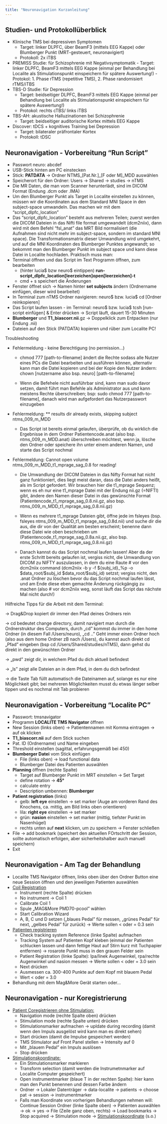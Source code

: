 ```yaml
---
title: "Neuronavigation Kurzanleitung"
---
```


## Studien- und Protokollüberblick

-   Klinische TMS bei depressiven Symptomen
    -   Target: linker DLPFC, über BeamF3 (mittels EEG Kappe) oder Blumberger Punkt (MRT-gesteuert, neuronavigiert)
    -   Protokoll: 2x iTBS
-   PREMISS Studie: für Schizophrenie mit Negativsymptomatik - Target: linker DLPFC, BeamF3 mittels EEG Kappe (einmal per Behandlung bei Localite als Stimulationspunkt einspeichern für spätere Auswertung!) - Protokol: 1. Phase rTMS (repetitive TMS), 2. Phase randomisiert rTMS/iTBS
-   TBS-D Studie: für Depression
    -   Target: beidseitiger DLPFC, BeamF3 mittels EEG Kappe (einmal per Behandlung bei Localite als Stimulationspunkt einspeichern für spätere Auswertung!)
    -   Protokol: rechts cTBS/ links iTBS
-   TBS-AH: akustische Halluzinationen bei Schizophrenie
    -   Target: beidseitiger auditorische Kortex mittels EEG Kappe
-   Discover: tDCS + kognitives Training bei Depression
    -   Target: bilateraler präfrontaler Kortex
    -   Protokoll: tDSC

## Neuronavigation - Vorbereitung "Run Script"

-   Passwort neuro: abcdef
-   USB-Stick hinten am PC einstecken
-   Stick: **PATDATA** → Ordner NTMS\_\[Pat.Nr.\]\_\[F oder M\]\_MDD auswählen
-   Speicherort für den Ordner: Users → Shared → studies → nTMS
-   Die MR Daten, die man vom Scanner herunterlädt, sind im DICOM Format (Endung .dcm oder .IMA)
-   Um den Blumberger Punkt als Target in Localite einstellen zu können, müssen wir die Koordinaten aus dem Standard MNI Space in den subject-space umwandeln. Das machen wir mit dem "script_dlpfc_location"
-   Das "script_dlpfc_location" besteht aus mehreren Teilen; zuerst werden die DICOM Dateien in das Nifti file format umgewandelt (dcm2niix), dann wird mit dem Befehl "fsl_anat" das MRT Bild normalisiert (die Aufnahmen sind nicht mehr im subject-space, sondern im standard MNI space). Die Transformationsmatrix dieser Umwandlung wird umgekehrt, und auf die MNI Koordinaten des Blumberger Punktes angewandt; so bekommt man den Blumberger Punkt im subject space und kann diese Datei in Localite hochladen. Praktisch muss man:
-   Terminal öffnen und das Script im Text Programm öffnen, zum bearbeiten
    -   (hinter lucia\$ bzw neuro\$ eintippen) **run-script_dlpfc_location\[leerzeichen\]open\[leerzeichen\]-t**
    -   cmd + s speichert die Änderungen
-   Fenster öffnet sich → Namen hinter **set subjects** ändern (Ordnername einfügen, dieser wird bearbeitet)
-   In Terminal zum nTMS Ordner navigieren: neuro\$ bzw. lucia\$ cd \[Ordner reinkopieren\]
-   Das Script laufen lassen - im Terminal: neuro\$ bzw. lucia\$ tcsh \[run-script einfügen\] & Enter drücken -\> Script läuft, dauert 15-30 Minuten
-   **Blumberger** und **T1_biascorr.nii**.gz → Doppelklick zum Entpacken (nur Endung .nii)
-   Dateien auf den Stick (PATDATA) kopieren und rüber zum Localite PC!

Troubleshooting

-   Fehlermeldung - keine Berechtigung (no permission...)

    -   chmod 777 \[path-to-filename\] ändert die Rechte sodass alle Nutzer eines PCs die Datei bearbeiten und ausführen können, alternativ kann man die Datei kopieren und bei der Kopie den Nutzer ändern: chown \[nutzername also bsp. neuro\] \[path-to-filename\]

    -   Wenn die Befehele nicht ausführbar sind, kann man sudo davor setzen, damit führt man Befehle als Administrator aus und kann meistens Rechte überschreiben; bsp: sudo chmod 777 \[path-to-filename\], danach wird man aufgefordert das Nutzerpasswort einzugeben

-   Fehlermeldung: \*\* results dir already exists, skipping subject ntms_009_m\_MDD

    -   Das Script ist bereits einmal gelaufen, überprüfe, ob du wirklich die Ergebnisse in dem Ordner Patientencode.anat (also bsp. ntms_009_m\_MDD.anat) überschreiben möchtest, wenn ja, lösche den Ordner oder speichere ihn unter einem anderen Namen, und starte das Script nochmal

-   Fehlermeldung: Cannot open volume ntms_009_m\_MDD_t1_mprage_sag_0.8 for reading!

    -   Die Umwandlung der DICOM Dateien in das Nifty Format hat nicht ganz funktioniert, dies liegt meist daran, dass die Datei anders heißt, als im Script gefordert. Wir brauchen hier die t1_mprage Sequenz; wenn es eh nur eine t1_mprage Datei mit der Endung nii.gz (=NIFTI) gibt, ändere den Namen dieser Datei in das gewünschte Format (Patientencode_t1_mprage_sag_0.8.nii.gz, also bsp. ntms_009_m\_MDD_t1_mprage_sag_0.8.nii.gz)

    -   Wenn es mehrere t1_mprage Dateien gibt, öffne jede im fsleyes (bsp. fsleyes ntms_009_m\_MDD_t1_mprage_sag_0.8d.nii) und suche dir die aus, die dir von der Qualität am besten erscheint; benenne dann diese Datei wie oben beschrieben um (Patientencode_t1_mprage_sag_0.8a.nii.gz, also bsp. ntms_009_m\_MDD_t1_mprage_sag_0.8.nii.gz)

    -   Danach kannst du das Script nochmal laufen lassen! Aber da der erste Schritt bereits gelaufen ist, vergiss nicht, die Umwandlung von DICOM zu NIFTY auszulassen, in dem du eine Raute \# vor den dcm2niix command (dcm2niix -b y -f \${subj_id}\_%p -o \$data_root/\$subj_id \$data_root/\$subj_id) setzst; vergiss nicht, den .anat Ordner zu löschen bevor du das Script nochmal laufen lässt, und am Ende diese eben gemachte Änderung rückgängig zu machen (also \# vor dcm2niix weg, sonst läuft das Script das nächste Mal nicht durch!)

Hilfreiche Tipps für die Arbeit mit dem Terminal:

-\> Drag&Drop kopiert dir immer den Pfad deines Ordners rein

-\> cd bedeutet change directory, damit navigiert man durch die Ordnerstruktur des Computers, durch „cd" kommst du immer in den home Ordner (in diesem Fall /Users/neuro), „cd .." Geht immer einen Ordner hoch (also aus dem home Ordner zB nach /Users), du kannst auch direkt cd „Pfad" eingeben (bsp cd /Users/Shared/studies/nTMS), dann gehst du direkt in den gewünschten Ordner

-\> „pwd" zeigt dir, in welchem Pfad du dich aktuell befindest

-\> „ls" zeigt alle Dateien an in dem Pfad, in dem du dich befindest

-\> die Taste Tab füllt automatisch die Dateinamen auf, solange es nur eine Möglichkeit gibt; bei mehreren Möglichkeiten musst du etwas länger selber tippen und es nochmal mit Tab probieren

## Neuronavigation - Vorbereitung "Localite PC"

-   Passwort: tmsnavigator
-   Programm **LOCALITE TMS Navigator** öffnen
-   New Session (links oben) → Patientennamen mit Komma eintragen -\> auf ok klicken
-   **T1_biascorr.nii** auf dem Stick suchen
-   Pat. ID (Ordnername) und Name eingeben
-   Threshold einstellen (sagittal, erfahrungsgemäß bei 450)
-   **Blumberger Datei** vom Stick einfügen
    -   File (links oben) → load functional data
    -   Blumberger Datei des Patienten auswählen
-   **Planning** öffnen (rechte Spalte)
    -   Target auf Blumberger Punkt im MRT einstellen -\> Set Target
    -   define rotation → **45°**
    -   calculate entry
    -   Description umbennen: **Blumberger**
-   **Patient registration** (links)
    -   gelb: **left eye** einstellen → set marker (Auge am vorderen Rand des Knochens, ca. mittig, am Bild links oben orientieren)
    -   lila: **right eye** einstellen → set marker
    -   grün: **nasion** einstellen → set marker (mittig, tiefster Punkt im Nasenhügel)
    -   rechts unten auf **next** klicken, um zu speichern → Fenster schließen
-   File → add bookmark (speichert den aktuellen FOrtschritt der Session, sollte automatisch erfolgen, aber sicherheitshalber auch manuell speichern)
-   Exit

## Neuronavigation - Am Tag der Behandlung

-   Localite TMS Navigator öffnen, links oben über den Ordner Button eine neue Session öffnen und den jeweiligen Patienten auswählen
-   [Coil Registration]{.underline}
    -   Instrument (rechte Spalte) drücken
    -   No instrument -\> Coil 1
    -   Calibrate Coil 1
    -   Spule „MAG&More PMD70-pcool" wählen
    -   Start Calibration Wizard
    -   A, B, C und D setzen („blaues Pedal" für messen, „grünes Pedal" für next, „gelbes Pedal" für zurück) -\> Werte sollen \< oder = 0.3 sein
-   [Patienten registrieren]{.underline}
    -   Check tracking system Reference (linke Spalte) aufmachen
    -   Tracking System auf Patienten Kopf kleben (einmal der Patienten schlucken lassen und dann fettige Haut auf Stirn kurz mit Tuchpapier entfernen) -\> rosarote Punkt muss in den grauen Felder sein
    -   Patient Registration (linke Spalte): lpa/linek Augenwinkel, rpa/rechte Augenwinkel und nasion messen -\> Werte sollen \< oder = 3.0 sein
    -   Next drücken
    -   Ausmessen ca. 300-400 Punkte auf dem Kopf mit blauem Pedal
    -   Wert \< oder = 3.0
-   Behandlung mit dem Mag&More Gerät starten oder...

## Neuronavigation - nur Koregistrierung

-   [Patient Coregistrieren ohne Stimulation:]{.underline}
    -   Navigation mode (rechte Spalte oben) drücken
    -   Stimulation mode (rechte Spalte unten) drücken
    -   Stimulationsmarker aufmachen -\> upldate during recording (damit wenn den Impuls ausgelöst wird kann man es direkt sehen)
    -   Start drücken (damit die Impulse gespeichert werden)
    -   TMS Stimulator auf Front Panel stellen -\> Intensity auf 0
    -   Mit „blauem Pedal" ein Impuls auslösen
    -   Stop drücken
-   [Stimulationskoordinate:]{.underline}
    -   Ein Stimulationsmarker markieren
    -   Transform selection (damit werden die Instrumetnmarker auf Localite Computer gespeichert)
    -   Open instrumentmarker (blaue T in der rechten Spalte): hier kann man den Punkt benennen und dessen Farbe ändern
    -   Ordner -\> Lokaler Datenträger -\> data-localite -\> patients -\> choose pat -\> session -\> instrumentmarker
    -   Falls man Koordinate von vorherigen Behandlungen nehmen will: Continue Session Ordner (linke Spalte oben) -\> Patienten auswählen -\> ok -\> yes -\> File (Zeile ganz oben, rechts) -\> Load bookmarks -\> Stop acquired -\> Stimulation mode -\> [Stimulationskoordinate]{.underline} (s.o.)
